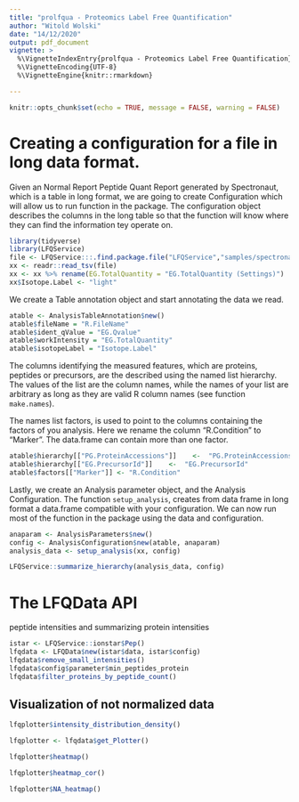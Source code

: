 ```yaml
---
title: "prolfqua - Proteomics Label Free Quantification"
author: "Witold Wolski"
date: "14/12/2020"
output: pdf_document
vignette: >
  %\VignetteIndexEntry{prolfqua - Proteomics Label Free Quantification} 
  %\VignetteEncoding{UTF-8}
  %\VignetteEngine{knitr::rmarkdown}

---
```


```r
knitr::opts_chunk$set(echo = TRUE, message = FALSE, warning = FALSE)
```

# Creating a configuration for a file in long data format.

Given an Normal Report Peptide Quant Report generated by Spectronaut, which is a table in long format, we are going to create Configuration which will allow us to run function in the package.
The configuration object describes the columns in the long table so that the function will know where they can find the information tey operate on.

```r
library(tidyverse)
library(LFQService)
file <- LFQService:::.find.package.file("LFQService","samples/spectronaut_PEPTIDE.xls")
xx <- readr::read_tsv(file)
xx <- xx %>% rename(EG.TotalQuantity = "EG.TotalQuantity (Settings)")
xx$Isotope.Label <- "light"
```

We create a Table annotation object and start annotating the data we read.

```r
atable <- AnalysisTableAnnotation$new()
atable$fileName = "R.FileName"
atable$ident_qValue = "EG.Qvalue"
atable$workIntensity = "EG.TotalQuantity"
atable$isotopeLabel = "Isotope.Label"

```

The columns identifying the measured features, which are proteins, peptides or precursors, are the described using the named list hierarchy. The values of the list are the column names, while the names of your list are arbitrary as long as they are valid R column names (see function `make.names`). 

The names list factors, is used to point to the columns containing the factors of you analysis.
Here we rename the column "R.Condition" to "Marker". The data.frame can contain more than one factor. 
```r
atable$hierarchy[["PG.ProteinAccessions"]]    <-  "PG.ProteinAccessions"
atable$hierarchy[["EG.PrecursorId"]]    <-  "EG.PrecursorId"
atable$factors[["Marker"]] <- "R.Condition"
```


Lastly, we create an Analysis parameter object, and the Analysis Configuration. The function `setup_analysis`, creates from data frame in long format a data.frame compatible with your configuration. We can now run most of the function in the package using the data and configuration.

```r
anaparam <- AnalysisParameters$new()
config <- AnalysisConfiguration$new(atable, anaparam)
analysis_data <- setup_analysis(xx, config)

LFQService::summarize_hierarchy(analysis_data, config)

```


# The LFQData API

peptide intensities and summarizing protein intensities

```r

istar <- LFQService::ionstar$Pep()
lfqdata <- LFQData$new(istar$data, istar$config)
lfqdata$remove_small_intensities()
lfqdata$config$parameter$min_peptides_protein
lfqdata$filter_proteins_by_peptide_count()

```

## Visualization of not normalized data

```r
lfqplotter$intensity_distribution_density()
```

```r
lfqplotter <- lfqdata$get_Plotter()
```

```r
lfqplotter$heatmap()
```

```r
lfqplotter$heatmap_cor()
```

```r
lfqplotter$NA_heatmap()
```
